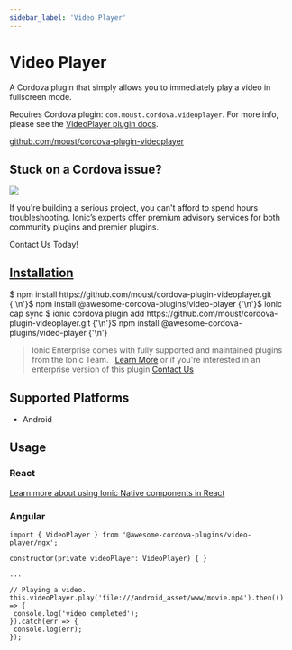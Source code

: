 ```yaml
---
sidebar_label: 'Video Player'
---
```



# Video Player

A Cordova plugin that simply allows you to immediately play a video in fullscreen mode.

Requires Cordova plugin: `com.moust.cordova.videoplayer`. For more info, please see the [VideoPlayer plugin docs](https://github.com/moust/cordova-plugin-videoplayer).

<p>
  <a href="https://github.com/moust/cordova-plugin-videoplayer" target="_blank" rel="noopener" className="git-link">github.com/moust/cordova-plugin-videoplayer</a>
</p>

<h2>Stuck on a Cordova issue?</h2>
<DocsCard
  className="cordova-ee-card"
  header="Don't waste precious time on plugin issues."
  href="https://ionicframework.com/sales?product_of_interest=Ionic%20Native"
>
  <div>
    <img src="/docs/icons/native-cordova-bot.png" className="cordova-ee-img" />
    <p>If you're building a serious project, you can't afford to spend hours troubleshooting. Ionic’s experts offer premium advisory services for both community plugins and premier plugins.</p>
    <DocsButton className="native-ee-detail">Contact Us Today!</DocsButton>
  </div>
</DocsCard>

<h2 id="installation">
  <a href="#installation">Installation</a>
</h2>
<Tabs
  groupId="runtime"
  defaultValue="Capacitor"
  values={[
    { value: 'Capacitor', label: 'Capacitor' },
    { value: 'Cordova', label: 'Cordova' },
    { value: 'Enterprise', label: 'Enterprise' },
  ]}
>
  <TabItem value="Capacitor">
    <CodeBlock className="language-shell">
      $ npm install https://github.com/moust/cordova-plugin-videoplayer.git {'\n'}$ npm install
      @awesome-cordova-plugins/video-player {'\n'}$ ionic cap sync
    </CodeBlock>
  </TabItem>
  <TabItem value="Cordova">
    <CodeBlock className="language-shell">
      $ ionic cordova plugin add https://github.com/moust/cordova-plugin-videoplayer.git {'\n'}$ npm install
      @awesome-cordova-plugins/video-player {'\n'}
    </CodeBlock>
  </TabItem>
  <TabItem value="Enterprise">
    <blockquote>
      Ionic Enterprise comes with fully supported and maintained plugins from the Ionic Team. &nbsp;
      <a className="btn" href="https://ionic.io/docs/premier-plugins">Learn More</a> or if you're interested in an enterprise version of this plugin <a className="btn" href="https://ionicframework.com/sales?product_of_interest=Ionic%20Enterprise%20Engine">Contact Us</a>
    </blockquote>
  </TabItem>
</Tabs>

## Supported Platforms

- Android

## Usage

### React

[Learn more about using Ionic Native components in React](../native-community.mdx#react)

### Angular

```tsx
import { VideoPlayer } from '@awesome-cordova-plugins/video-player/ngx';

constructor(private videoPlayer: VideoPlayer) { }

...

// Playing a video.
this.videoPlayer.play('file:///android_asset/www/movie.mp4').then(() => {
 console.log('video completed');
}).catch(err => {
 console.log(err);
});

```
